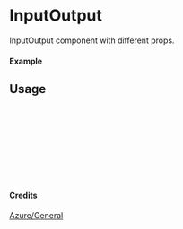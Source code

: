 
<Meta of={InputOutput} title="Azure/General/InputOutput" />

# InputOutput

InputOutput component with different props.

#### Example

<Canvas of={InputOutput.Primary} />

## Usage

```ts
import { InputOutput } from "yadl-ui";

const Example = () => {
  return (
      <InputOutput />
  );
};

export default Example;
```

#### Credits
[Azure/General](https://learn.microsoft.com/en-us/azure/architecture/icons/)
